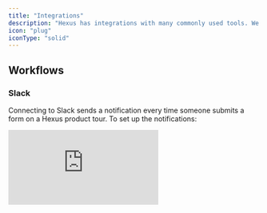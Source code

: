 ```yaml
---
title: "Integrations"
description: "Hexus has integrations with many commonly used tools. We're committed to making customer enablement content easy and accessible."
icon: "plug"
iconType: "solid"
---
```


## Workflows

### Slack

Connecting to Slack sends a notification every time someone submits a form on a Hexus product tour. To set up the notifications:

<div style={{ position:"relative",width:"100%",paddingTop:"56.25%" }}>
<iframe src="https://app.usehexus.com/embed/7583e10f-1fc5-4e22-b46f-38e3192661d9" title="Hexus Slack Integration" frameborder="0" allow="accelerometer; autoplay; clipboard-write; encrypted-media; gyroscope; picture-in-picture" allowfullscreen style={{ position:"absolute",top:0,left:0,width:"100%",height:"100%" }} />

</div>

a. Workflows

Contact us at [team@hexus.ai](mailto:team@hexus.ai) to enable any other notifications.  e.g:

1. Notify when your team member creates a new flow
2. Get a daily summary of the most popular flows

### Zapier

Hexus directly integrates with Zapier, allowing leads captured from your demo to be sent to any third-party app.

### a. How to integrate

1. Click on "Integrations" in the left-hand menu of your Hexus account.
2. Choose the Zapier integration and click on the "Connect" button.
3. You will be provided with an API key, which is only displayed once. Make sure to copy this key, as you will need it to connect the Hexus app within Zapier.
4. In your Zapier account, create a new Zap and select Hexus as the trigger app. When prompted, paste the API key you copied from Hexus to establish the connection.

<div style={{ position:"relative",width:"100%",paddingTop:"53.5%" }}>
<iframe src="https://app.usehexus.com/embed/965ca096-9bf4-4353-b705-dd0f1c2722ca" title="Hexus Zapier Integration" frameborder="0" allow="accelerometer; autoplay; clipboard-write; encrypted-media; gyroscope; picture-in-picture" allowfullscreen style={{ position:"absolute",top:0,left:0,width:"100%",height:"100%" }} />

</div>

### b. Additional Workflows

- Notify your team members when a new flow is created
- Receive a daily summary of the most popular flows
- Pass additional data from Hexus to Zapier

If you would like to enable any of these optional workflows or have any further questions, please contact our support team for assistance.

### c. Sample response

| Form Details Email                    | Form Details Description | Hexus URL                                     | Email                                 | Creation Timestamp       |
| :------------------------------------ | :----------------------- | :-------------------------------------------- | :------------------------------------ | :----------------------- |
| [test@test.com](mailto:test@test.com) | John Doe                 | https://app.usehexus.com/flow/rich-hexus-tour | [test@test.com](mailto:test@test.com) | 2024-03-17T23:40:17.664Z |

## CRM Integrations

### HubSpot

Hexus enables seamless integration with HubSpot to optimize lead capture and management from interactive product tours. By connecting your Hexus account with your HubSpot portal, you can automatically capture and manage leads generated from Hexus tours.

**a. How to integrate**

Connect to HubSpot through the integrations page and grant the required permissions. Once integration is complete, check if new Hexus property (Hexus URL) is created.

Contact us at [team@hexus.ai](mailto:team@hexus.ai) for any other properties.

**b. Workflows**

1. **Lead Capture:** Hexus automatically creates a contact in HubSpot whenever a lead fills a Hexus form. Remove any filters from your contacts table to view the newly created contacts. Learn more on how to add a form [here](https://support.hexus.ai/advanced-editing/lead-capture-form).

<img
  height="800"
  width="400"
  src="/images/hexus-hubspot-lead-capture.png"
/>

1. Custom forms: Embed custom HubSpot forms within Hexus tours to collect lead information seamlessly. Learn more here.

<img
  height="200"
  width="400"
  src="/images/hexus-hubspot-custom-forms.png"
/>

1. **Landing pages:** Embed iframe on to HubSpot landing pages directly. You can also create and run an A/B test on your landing page, and embed variants of a product tour. Hexus collects key metrics such as the number of viewers, completion rate, and click-through rate for each product tour. Analyze this data in conjunction with your HubSpot A/B test results to maximize conversion rates and customer engagement.
2. **Email sequences:** Embed Hexus tours into your email sequences for new feature announcements, onboarding, lead nurture, and more. You can personalize your tour using name and email variables in Hexus & HubSpot. Learn more about personalization [here](https://www.notion.so/ea3d7951ecca49a1935b49cdda25066c?pvs=21). More on how to use Hexus tours in email sequences [here](https://www.notion.so/2708f2461c104dd0a806e43a21f14678?pvs=21).

<img
  height="800"
  width="400"
  src="/images/hexus-hubspot-email-sequences.png"
/>

Contact us at [team@hexus.ai](mailto:team@hexus.ai) to enable any other workflows. e.g: Activity tracking.

### Marketo

Hexus provides seamless lead data integration with Marketo Engage using its REST APIs. It securely transfers new or updated lead information, leveraging the Sync Leads API for efficient, batch "upsert" operations that prevent duplicates. The integration is designed to respect Marketo's API limits and ensure reliable data delivery through robust error handling.

**How to integrate?**

To enable this integration, your Marketo administrator will need to perform a few one-time setup steps within your Marketo Engage account. These steps will grant Hexus the necessary permissions to interact with your Marketo Lead Database.

Please follow these instructions carefully:

**Step 1: Create an API-Only Role in Marketo**

1. Log in to your Marketo Engage account as an Administrator.
2. Navigate to Admin \> Users & Roles \> Roles.
3. Click New Role.
4. Give the role a descriptive name, such as "Hexus Integration Role".
5. Under Permissions, expand Access API and ensure the "Access API" checkbox is selected.
6. Crucially, under Lead Database, select at least the "Read-Write Lead" (or "Read-Write Person") permission. This grants Hexus the ability to create and update lead records.
7. Click Create.

**Step 2: Create an API-Only User in Marketo**

1. Still in the Admin area, navigate to Users & Roles \> Users.
2. Click Invite New User.
3. Enter a descriptive Email Address, First Name (e.g., "Hexus"), and Last Name (e.g., "API User").
4. Click Next.
5. On the next screen, ensure the "API Only" checkbox is selected.
6. From the list of roles, select the "Hexus Integration Role" you created in Step 1.
7. Click Next, then Send to complete the user creation.

**Step 3: Create a LaunchPoint Custom Service for Hexus**

1. In the Admin area, navigate to Integration \> LaunchPoint.
2. Click the New dropdown menu and select New Service.
3. Provide a Display Name for the service (e.g., "Hexus Integration Service").
4. For Service, select "Custom".
5. Add a brief Description (e.g., "Integration for Hexus SaaS application").
6. From the API Only User dropdown, select the "Hexus API User" you created in Step 2.
7. Click Create.

**Step 4: Obtain and Provide Credentials to Hexus**

Once the custom service is created:

1. In the LaunchPoint list, find your newly created "Hexus Integration Service" and click View Details.
2. Copy the Client ID and Client Secret displayed on this screen.
3. Next, navigate to Admin \> Integration \> Web Services.
4. Under the REST API section, locate and copy the Endpoint URL (this is your Marketo Identity URL).
5. Enter the Client ID, Client Secret and Endpoint URL on the Hexus integrations page. Your dedicated Hexus account manager can enable the integration for you.

## Wistia

You can seamlessly publish your Hexus videos to Wistia. View the tour below to learn how to connect to Wistia:

<div style={{ position:"relative",width:"100%",paddingTop:"54.5%" }}>
<iframe src="https://app.usehexus.com/embed/3ab55b05-b69d-49d8-ac44-e96b538eed8f" title="Hexus Wistia Integration" frameborder="0" allow="accelerometer; autoplay; clipboard-write; encrypted-media; gyroscope; picture-in-picture" allowfullscreen style={{ position:"absolute",top:0,left:0,width:"100%",height:"100%" }} />

</div>

## Salesforce

A Salesforce integration is coming soon to Enterprise plans only. Check out [this page](/roadmap/q3-2024-roadmap) to get the latest updates.

## Clearbit

Utilize your existing Clearbit integration to seamlessly enrich your existing demo data when sent back to you. Contact us to incorporate your API key, and get back enriched data. Native Clearbit integration coming soon.

## Mixpanel/Segment

Leverage your existing analytics integration to effortlessly send data back to you. Insert your track code or API key, and it will autonomously route your data back to your preferred destination. Native integrations coming soon.

## Intercom

Hexus videos can be downloaded as MP4 and added to your Intercom articles. However, you can embed Hexus videos as iframes into Intercom’s custom answers.

To get started, follow these steps:

1. **Create a Messenger App**:
   - Log in to the Intercom Developer Hub.
   - Set up a new Messenger app in the Canvas Kit using the Sheets mode. This allows you to embed iframes within the Messenger.
2. **Configure the App**:
   - Use the provided documentation for Canvas Kit to configure your iframe settings. This will involve specifying how your Hexus videos are loaded within the Messenger window.
3. **Publish and Install the App**:
   - Publish the Messenger app and install it into your customer's Intercom workspace.
4. **Add to Workflow**:
   - In the Intercom workspace, go to the custom answers section.
   - Add the Messenger app to the workflow using the “Send an app” action.
   - Users will interact with Hexus videos directly within the Messenger window via the iframe.
5. **Test and Refine**:
   - Ensure everything works seamlessly by testing the integration in different scenarios and refine as needed.

For detailed implementation, refer to the Intercom Developer Hub and [Canvas Kit documentation](https://developers.intercom.com/docs/build-an-integration/getting-started/build-an-app-for-your-messenger/sheets-app).

## Google drive

You can now export your text-based stories and all your Hexus Hive chats to your Google Drive now\!

<img
  height="319"
  width="624"
  src="https://lh7-rt.googleusercontent.com/docsz/AD_4nXfChfLl39FHT_vlOnAI0KmYvaP7Ex13iAu7PXbS8JMu7oVNc1G0eMiAFI6u5gD6c4sYW2MTphTaOFkTNWTmpSaTg5N28fM_It2vc4vSXQ_4lY3ZtSyFT4Mc3Tw14lE-5S2m6P99jQ?key=lKHaaJfTPGFl5sSAHKAE-7IJ"
/>

This will help you easily organize all your stories and chats in one place and you share it with team members who are not on the platform. 

Here’s how you can do it - 

- Go to the integrations button on the left panel and click on ‘Connect Now’ on the Google Drive page 
- Login with your primary email - this account is where all your documents will be stored
- You can now export your Hexus stories on this account\!

## Youtube

Publish all your demos and videos created on Hexus directly on Youtube. This will help you to get - 

- **Streamlined workflow**: Save time by uploading content directly to YouTube without needing to download and upload separately. 
- **Wider audience**: Reach a broader audience by sharing your demos and videos on YouTube. 
- **Increased visibility**: Improve your content’s visibility through YouTube's search and recommendation algorithms.  
- **Content sharing**: Easily share your demos and videos through YouTube links across various platforms and social media.

Here’s how you can do it - 

<div style={{ width:"100%" }}>
<iframe src="https://app.usehexus.com/embed/913a9a8c-5fcc-4fe7-b77e-be29d8dd3b59?refid=" style={{ width:"100%",height:"500px",border:"0" }} frameBorder="0" allowFullScreen title="Hexus Flow" />

</div>

- Go the integrations button on your left panel 
- Click on ‘Connect now’
- Log in with the Google Account that has the primary access to your YouTube account
- You can now export your content on YouTube directly\!

## Google Workspace

Hexus is your all-in-one collaborative platform to create demos, videos, guides, and more.

With our Google Workspace integration, you can now supercharge collaboration directly within Docs, Sheets, and Slides.

**How it works:**

1. Simply paste any existing Hexus Flow, Multiflow, or Showcase link into your Google Docs, Sheets, or Slides.
2. Hexus will automatically convert the link into a smart chip — making your documents more interactive and contextual.

![image.png](/image.png)

**What you can do with it:**

1. Hover over the smart chip to see a rich preview of the Hexus content without leaving your document.
2. Collaborate seamlessly by sharing and discussing product demos directly inside your Google Workspace.

Make your documents actionable and visually richer for internal teams and external stakeholders.

This integration ensures that your Hexus content stays embedded naturally into your workflow — boosting efficiency, context, and collaboration.

## GitBook

Supercharge your documentation with on-brand interactive product demos, tutorials created in minutes.

![](/Screenshot2025-01-22at7.33.00PM.png)

Here's how you can do it -

- Just paste a Hexus Flow or Multiflow URL into your GitBook documentation and the integration will automatically render it as an interactive product demo
- To configure, navigate to https://app.gitbook.com/integrations/hexusai and click the install button to get started. Choose the appropriate options in the installation flow to install Hexus in one or more spaces across your GitBook organization

## 

## Google Analytics

Hexus provides tracking for the following critical events across all Hexus flows:

1. **Page Views:** Capturing when users view specific flows and product videos hosted  by Hexus.
2. **Steps Viewed:** Tracking when users navigate to and view individual steps within a Hexus flow.
3. **Steps Clicked:** Recording user interactions such as clicks in a Hexus flow.

These events will be structured to provide meaningful data within your Google Analytics 4 property, allowing for detailed analysis of user engagement and progression through your product.

### **Integration Setup: Enabling Your Google Analytics Tracking**

To activate this integration, Hexus requires specific configuration details from your Google Analytics 4 property.

#### **1. Providing Your Google Analytics Measurement ID (Basic Tracking)**

For fundamental client-side tracking of Page Views, Steps Viewed, and Steps Clicked, you will need to provide your Google Analytics 4 Measurement ID. This ID directs all client-side events from Hexus to your specific GA4 property.

**Action Required:** Please provide your Google Analytics 4 Measurement ID on the Integrations page within the Hexus app at the following link: https://app.usehexus.com/integrations

**How it Works:** Once your Measurement ID is configured, the Hexus application will dynamically initialize its client-side analytics to send these events directly to your designated Google Analytics 4 property. This ensures that all browser-based interactions are captured and attributed to your GA4 (Google Analytics) account.

#### **2. Providing Your Google Analytics Measurement Protocol API Secret (Advanced Tracking)**

For advanced analytics tracking, such as precise conversion rate measurement and reliable capture of initial page views from server-side rendered pages, we will utilize the Google Analytics 4 Measurement Protocol. This server-to-server communication method offers enhanced accuracy and resilience against client-side limitations like ad-blockers. To enable this, you must provide an API Secret from your Google Analytics 4 property.

**Action Required:** Please generate an API Secret within your Google Analytics 4 property and provide it to us.

**Instructions to Obtain Your API Secret:**

1. Log in to your Google Analytics 4 account.
2. Navigate to the Admin section (usually found in the bottom-left corner).
3. In the "Property" column, click on Data Streams.
4. Select the relevant Web data stream for your Hexus integration.
5. Under the "Google tag" section, find and click on Measurement Protocol API secrets.
6. Click the "Create" button to generate a new API secret.
7. Copy the generated API Secret string.
8. Enter this API Secret in the Hexus integrations page. Your dedicated Hexus account manager can enable the integration for you.

**How it Works:** With your Measurement ID and API Secret, the Hexus backend will be able to send server-side events (e.g., initial page views for server-rendered pages, or conversion events completed on the server) directly to your Google Analytics 4 property. This ensures that your analytics data is comprehensive and accurately reflects user activity, even for events that originate outside the client's browser. We will ensure that these server-sent events are correctly attributed to user sessions by including necessary identifiers like client_id and session_id from user cookies.

### Event Details 

Here’s a breakdown of the event names and parameters we plan to send.

- **Page Views:**
  - **Event Name:** page_view
  - **Parameters:** page_location (full URL), page_title (page title), client_id, session_id, engagement_time_msec (for server-side).
  - **Mechanism:** Client-side tracking of page views in browser, directly sent to your GA4 account
  - **Sample Page View Event JSON**:
  ```JSON
  {
    "event": "page_view",
    "anonymize_ip": false,
    "page_hash": "",
    "event_timing_ms": 2,
    "page_path": "/flow/unique-hexus-flow-id",
    "enhanced_event": true
  }
  ```

- **Steps Viewed:**
  - **Event Name:** step_viewed
  - **Parameters:** flow_name, step_number, page_location.
  - **Mechanism**: Client-side tracking of step views in browser, directly sent to your GA4 account
  - **Sample Step Viewed Event JSON**:
  ```JSON
  {
    "event": "stepViewed",
    "anonymize_ip": false,
    "flow_id": "unique-hexus-flow-id",
    "flow_type": "FLOW",
    "subflow_id": "",
    "os": "Operating System name",
    "browser": "Web browser",
    "device_type": "Mobile, Desktop, etc.",
    "location": "Browsing location",
    "creator_id": "unique id of the creator of flow",
    "title": "Title of your Hexus flow",
    "workspace": "workspace where the flow is hosted",
    "stepNumber": 1,
    "category": "DEMO",
    "totalSteps": 12,
    "wl_href": "referrer link",
    "event_timing_ms": 108,
    "enhanced_event": true
  }
  ```

- **Steps Clicked:**
  - **Event Name:** step_clicked
  - **Parameters:** flow_name, step_number, page_location.
  - **Mechanism:** Client-side tracking of step clicks (interactions) in browser, directly sent to your GA4 account
  - **Sample Step Clicked Event JSON**:
  ```JSON
  {
    "event": "stepClicked",
    "anonymize_ip": false,
    "flow_id": "unique-hexus-flow-id",
    "flow_type": "FLOW",
    "subflow_id": "",
    "os": "Operating System name",
    "browser": "Web browser",
    "device_type": "Mobile, Desktop, etc.",
    "location": "Browsing location",
    "creator_id": "unique id of the creator of flow",
    "title": "Title of your Hexus flow",
    "workspace": "workspace where the flow is hosted",
    "stepNumber": 1,
    "category": "DEMO",
    "totalSteps": 12,
    "wl_href": "referrer link",
    "event_timing_ms": 108,
    "enhanced_event": true
  }
  ```